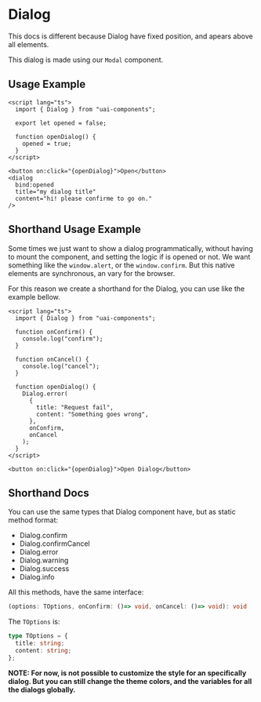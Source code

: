 
<Meta of={DialogStories} />

# Dialog

This docs is different because Dialog have fixed position, and apears above all elements.

This dialog is made using our `Modal` component.

<ArgTypes of={Dialog} />

## Usage Example

```tsx
<script lang="ts">
  import { Dialog } from "uai-components";

  export let opened = false;

  function openDialog() {
    opened = true;
  }
</script>

<button on:click="{openDialog}">Open</button>
<dialog
  bind:opened
  title="my dialog title"
  content="hi! please confirme to go on."
/>
```

## Shorthand Usage Example

Some times we just want to show a dialog programmatically, without having to mount the component,
and setting the logic if is opened or not. We want something like the `window.alert`, or the
`window.confirm`. But this native elements are synchronous, an vary for the browser.

For this reason we create a shorthand for the Dialog, you can use like the example bellow.

```tsx
<script lang="ts">
  import { Dialog } from "uai-components";

  function onConfirm() {
    console.log("confirm");
  }

  function onCancel() {
    console.log("cancel");
  }

  function openDialog() {
    Dialog.error(
      {
        title: "Request fail",
        content: "Something goes wrong",
      },
      onConfirm,
      onCancel
    );
  }
</script>

<button on:click="{openDialog}">Open Dialog</button>
```

## Shorthand Docs

You can use the same types that Dialog component have, but as static method format:

- Dialog.confirm
- Dialog.confirmCancel
- Dialog.error
- Dialog.warning
- Dialog.success
- Dialog.info

All this methods, have the same interface:

```typescript
(options: TOptions, onConfirm: ()=> void, onCancel: ()=> void): void
```

The `TOptions` is:

```typescript
type TOptions = {
  title: string;
  content: string;
};
```

**NOTE: For now, is not possible to customize the style for an specifically dialog. But you can
still change the theme colors, and the variables for all the dialogs globally.**
